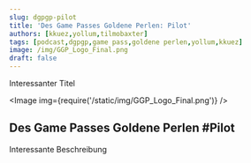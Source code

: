 ```yaml
---
slug: dgpgp-pilot
title: 'Des Game Passes Goldene Perlen: Pilot'
authors: [kkuez,yollum,tilmobaxter]
tags: [podcast,dgpgp,game pass,goldene perlen,yollum,kkuez]
image: /img/GGP_Logo_Final.png
draft: false
---
```



Interessanter Titel

<Image img={require('/static/img/GGP_Logo_Final.png')} />

<!--truncate-->

## Des Game Passes Goldene Perlen #Pilot

Interessante Beschreibung

<ReactPlayer
    width="100%"
    height="50px"
    controls
    url='https://m10z.picnotes.de/DesGamePassesGoldenePerlen/DesGamePassesGoldenePerlen_Pilot.mp3'
/>
